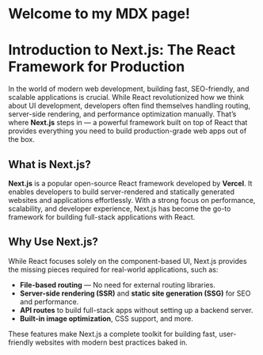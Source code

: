 # Welcome to my MDX page!

# Introduction to Next.js: The React Framework for Production

In the world of modern web development, building fast, SEO-friendly, and scalable applications is crucial. While React revolutionized how we think about UI development, developers often find themselves handling routing, server-side rendering, and performance optimization manually. That’s where **Next.js** steps in — a powerful framework built on top of React that provides everything you need to build production-grade web apps out of the box.

## What is Next.js?

**Next.js** is a popular open-source React framework developed by **Vercel**. It enables developers to build server-rendered and statically generated websites and applications effortlessly. With a strong focus on performance, scalability, and developer experience, Next.js has become the go-to framework for building full-stack applications with React.

## Why Use Next.js?

While React focuses solely on the component-based UI, Next.js provides the missing pieces required for real-world applications, such as:

- **File-based routing** — No need for external routing libraries.
- **Server-side rendering (SSR)** and **static site generation (SSG)** for SEO and performance.
- **API routes** to build full-stack apps without setting up a backend server.
- **Built-in image optimization**, CSS support, and more.

These features make Next.js a complete toolkit for building fast, user-friendly websites with modern best practices baked in.

